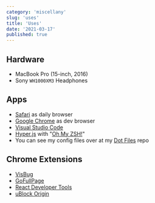 ```yaml
---
category: 'miscellany'
slug: 'uses'
title: 'Uses'
date: '2021-03-17'
published: true
---
```


## Hardware

- MacBook Pro (15-inch, 2016)
- Sony `WH1000XM3` Headphones

## Apps

- [Safari](https://www.apple.com/safari) as daily browser
- [Google Chrome](https://www.google.com/chrome) as dev browser
- [Visual Studio Code](https://code.visualstudio.com)
- [Hyper.js](https://hyper.is) with "[Oh My ZSH!](https://ohmyz.sh)"
- You can see my config files over at my [Dot Files](https://github.com/eneax/dotfiles) repo

## Chrome Extensions

- [VisBug](https://chrome.google.com/webstore/detail/visbug/cdockenadnadldjbbgcallicgledbeoc)
- [GoFullPage](https://chrome.google.com/webstore/detail/gofullpage-full-page-scre/fdpohaocaechififmbbbbbknoalclacl)
- [React Developer Tools](https://chrome.google.com/webstore/detail/react-developer-tools/fmkadmapgofadopljbjfkapdkoienihi?utm_source=chrome-ntp-icon)
- [uBlock Origin](https://chrome.google.com/webstore/detail/ublock-origin/cjpalhdlnbpafiamejdnhcphjbkeiagm?utm_source=chrome-ntp-icon)

